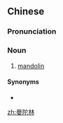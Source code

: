 ==Chinese==
{{zh-forms|gloss=-}}
{{wikipedia|lang=zh}}

===Pronunciation===
{{zh-pron
|m=màntuólín
|cat=n
}}

===Noun===
{{zh-noun}}

# {{lb|zh|musical instrument}} [[mandolin]]

====Synonyms====
* {{zh-l|曼陀鈴}}

[[zh:曼陀林]]